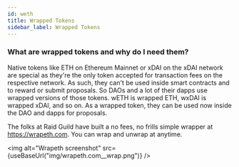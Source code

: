```yaml
---
id: weth
title: Wrapped Tokens
sidebar_label: Wrapped Tokens
---
```



### What are wrapped tokens and why do I need them?

Native tokens like ETH on Ethereum Mainnet or xDAI on the xDAI network are special as they're the only token accepted for transaction fees on the respective network. As such, they can't be used inside smart contracts and to reward or submit proposals. So DAOs and a lot of their dapps use wrapped versions of those tokens. wETH is wrapped ETH, wxDAI is wrapped xDAI, and so on. As a wrapped token, they can be used now inside the DAO and dapps for proposals.

The folks at Raid Guild have built a no fees, no frills simple wrapper at https://wrapeth.com. You can wrap and unwrap at anytime.

<img alt="Wrapeth screenshot" src={useBaseUrl("img/wrapeth.com__wrap.png")} />

